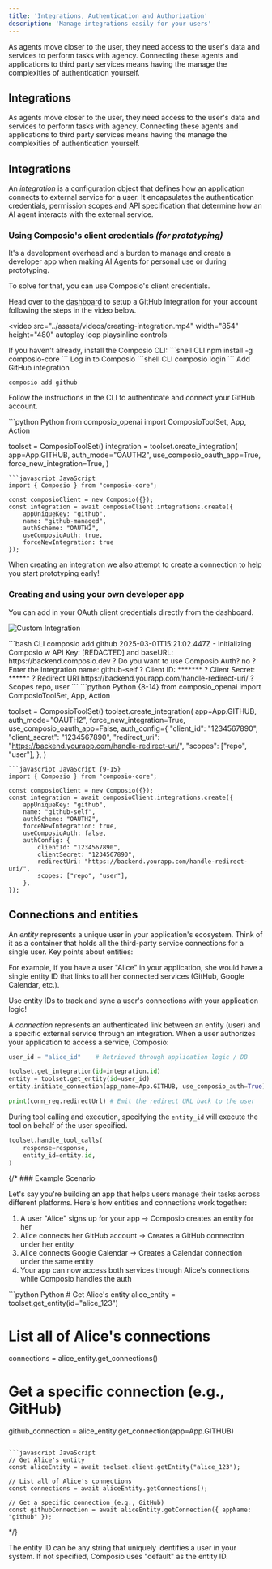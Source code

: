 ```yaml
---
title: 'Integrations, Authentication and Authorization'
description: 'Manage integrations easily for your users'
---
```


As agents move closer to the user, they need access to the user's data and services to perform tasks with agency. Connecting these agents and applications to third party services means having the manage the complexities of authentication yourself.

## Integrations

As agents move closer to the user, they need access to the user's data and services to perform tasks with agency. Connecting these agents and applications to third party services means having the manage the complexities of authentication yourself.

## Integrations

An *integration* is a configuration object that defines how an application connects to external service for a user. It encapsulates the authentication credentials, permission scopes and API specification that determine how an AI agent interacts with the external service.


### Using Composio's client credentials *(for prototyping)*

It's a development overhead and a burden to manage and create a developer app when making AI Agents for personal use or during prototyping.

To solve for that, you can use Composio's client credentials.

<Tabs>
<Tab title="Dashboard">

Head over to the [dashboard](https://app.composio.dev/apps) to setup a GitHub
integration for your account following the steps in the video below.

<video
    src="../assets/videos/creating-integration.mp4"
    width="854"
    height="480"
    autoplay
    loop
    playsinline
    controls
>
</video>

</Tab>

<Tab title="CLI">
<Steps>
<Step title="Install Composio CLI">
If you haven't already, install the Composio CLI:
```shell CLI
npm install -g composio-core
```
</Step>
<Step title="Authenticate and Connect">
Log in to Composio
```shell CLI
composio login
```
Add GitHub integration

```shell CLI
composio add github
```

Follow the instructions in the CLI to authenticate and connect your GitHub
account.

</Step>
</Steps>
</Tab>

<Tab title="Code">
<CodeGroup>
```python Python
from composio_openai import ComposioToolSet, App, Action

toolset = ComposioToolSet()
integration = toolset.create_integration(
    app=App.GITHUB,
    auth_mode="OAUTH2",
    use_composio_oauth_app=True,
    force_new_integration=True,
)
```
```javascript JavaScript
import { Composio } from "composio-core";

const composioClient = new Composio({});
const integration = await composioClient.integrations.create({
    appUniqueKey: "github",
    name: "github-managed",
    authScheme: "OAUTH2",
    useComposioAuth: true,
    forceNewIntegration: true
});

```
</CodeGroup>
</Tab>
</Tabs>


<Note>When creating an integration we also attempt to create a connection to help you start prototyping early!</Note>



### Creating and using your own developer app
<Tabs>
<Tab title="Dashboard">
You can add in your OAuth client credentials directly from the dashboard.


![Custom Integration](../assets/images/custom-integration.png "Optional title")
</Tab>

<Tab title="CLI">
```bash CLI
composio add github
2025-03-01T15:21:02.447Z - Initializing Composio w API Key: [REDACTED] and baseURL: https://backend.composio.dev
? Do you want to use Composio Auth? no
? Enter the Integration name: github-self
? Client ID: *******
? Client Secret: ******
? Redirect URI https://backend.yourapp.com/handle-redirect-uri/
? Scopes repo, user
```
</Tab>

<Tab title="Code">
<CodeGroup>
```python Python {8-14}
from composio_openai import ComposioToolSet, App, Action

toolset = ComposioToolSet()
toolset.create_integration(
    app=App.GITHUB,
    auth_mode="OAUTH2",
    force_new_integration=True,
    use_composio_oauth_app=False,
    auth_config={
        "client_id": "1234567890",
        "client_secret": "1234567890",
        "redirect_uri": "https://backend.yourapp.com/handle-redirect-uri/",
        "scopes": ["repo", "user"],
    },
)
```
```javascript JavaScript {9-15}
import { Composio } from "composio-core";

const composioClient = new Composio({});
const integration = await composioClient.integrations.create({
    appUniqueKey: "github",
    name: "github-self",
    authScheme: "OAUTH2",
    forceNewIntegration: true,
    useComposioAuth: false,
    authConfig: {
        clientId: "1234567890",
        clientSecret: "1234567890",
        redirectUri: "https://backend.yourapp.com/handle-redirect-uri/",
        scopes: ["repo", "user"],
    },
});
```
</CodeGroup>
</Tab>
</Tabs>


## Connections and entities
An *entity* represents a unique user in your application's ecosystem. Think of it as a container that holds all the third-party service connections for a single user. Key points about entities:

For example, if you have a user "Alice" in your application, she would have a single entity ID that links to all her connected services (GitHub, Google Calendar, etc.).

<Tip>Use entity IDs to track and sync a user's connections with your application logic!</Tip>

A *connection* represents an authenticated link between an entity (user) and a specific external service through an integration. When a user authorizes your application to access a service, Composio:


```python Creating a connection for a user {3-5} 
user_id = "alice_id"    # Retrieved through application logic / DB

toolset.get_integration(id=integration.id)
entity = toolset.get_entity(id=user_id)
entity.initiate_connection(app_name=App.GITHUB, use_composio_auth=True)

print(conn_req.redirectUrl) # Emit the redirect URL back to the user
```

During tool calling and execution, specifying the `entity_id` will execute the tool on behalf of the user specified.
```python Executing tool calls on behalf of the user
toolset.handle_tool_calls(
    response=response,
    entity_id=entity.id,
)
```



{/* ### Example Scenario

Let's say you're building an app that helps users manage their tasks across different platforms. Here's how entities and connections work together:

1. A user "Alice" signs up for your app → Composio creates an entity for her
2. Alice connects her GitHub account → Creates a GitHub connection under her entity
3. Alice connects Google Calendar → Creates a Calendar connection under the same entity
4. Your app can now access both services through Alice's connections while Composio handles the auth

<CodeGroup>
```python Python
# Get Alice's entity
alice_entity = toolset.get_entity(id="alice_123")

# List all of Alice's connections
connections = alice_entity.get_connections()

# Get a specific connection (e.g., GitHub)
github_connection = alice_entity.get_connection(app=App.GITHUB)
```

```javascript JavaScript
// Get Alice's entity
const aliceEntity = await toolset.client.getEntity("alice_123");

// List all of Alice's connections
const connections = await aliceEntity.getConnections();

// Get a specific connection (e.g., GitHub)
const githubConnection = await aliceEntity.getConnection({ appName: "github" });
```
</CodeGroup> */}

<Note>
The entity ID can be any string that uniquely identifies a user in your system. If not specified, Composio uses "default" as the entity ID.
</Note>
